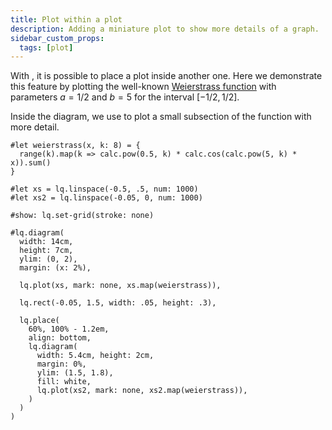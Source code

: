 ```yaml
---
title: Plot within a plot
description: Adding a miniature plot to show more details of a graph. 
sidebar_custom_props:
  tags: [plot]
---
```


With <Crossref target="lq.place" />, it is possible to place a plot inside another one. Here we demonstrate this feature by plotting the well-known [Weierstrass function](https://en.wikipedia.org/wiki/Weierstrass_function) with parameters $a=1/2$ and $b=5$ for the interval $[-1/2, 1/2]$. 

Inside the diagram, we use <Crossref target="lq.place" /> to plot a small subsection of the function with more detail. 

```example
#let weierstrass(x, k: 8) = {
  range(k).map(k => calc.pow(0.5, k) * calc.cos(calc.pow(5, k) * x)).sum()
}

#let xs = lq.linspace(-0.5, .5, num: 1000)
#let xs2 = lq.linspace(-0.05, 0, num: 1000)

#show: lq.set-grid(stroke: none)

#lq.diagram(
  width: 14cm, 
  height: 7cm,
  ylim: (0, 2),
  margin: (x: 2%),

  lq.plot(xs, mark: none, xs.map(weierstrass)),

  lq.rect(-0.05, 1.5, width: .05, height: .3),

  lq.place(
    60%, 100% - 1.2em, 
    align: bottom,
    lq.diagram(
      width: 5.4cm, height: 2cm, 
      margin: 0%,
      ylim: (1.5, 1.8),
      fill: white,
      lq.plot(xs2, mark: none, xs2.map(weierstrass)),
    )
  )
)
```
